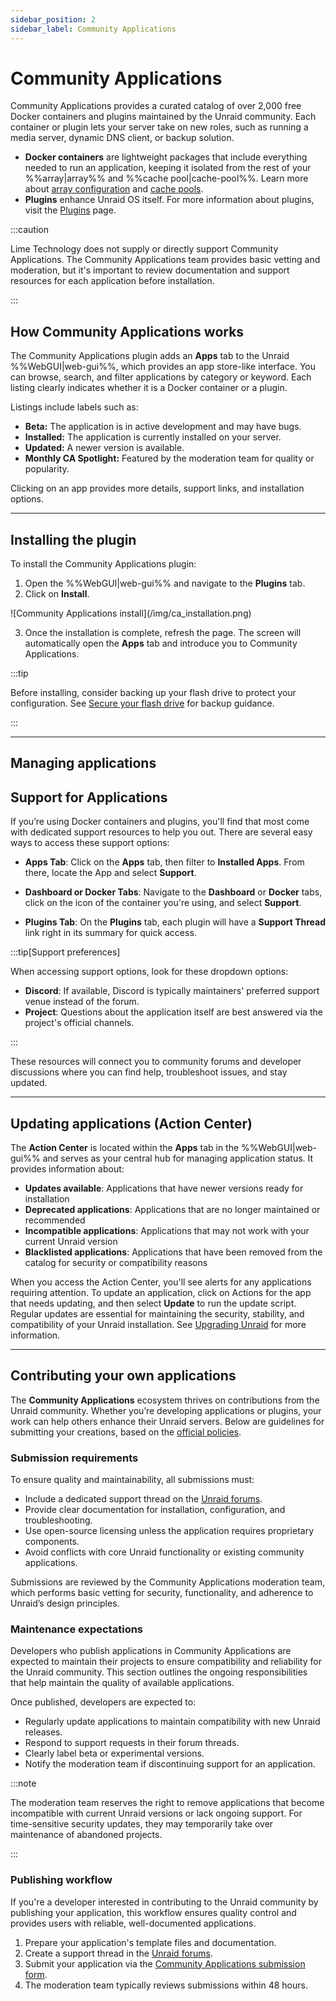 ```yaml
---
sidebar_position: 2
sidebar_label: Community Applications
---
```



# Community Applications

Community Applications provides a curated catalog of over 2,000 free Docker containers and plugins maintained by the Unraid community. Each container or plugin lets your server take on new roles, such as running a media server, dynamic DNS client, or backup solution.

- **Docker containers** are lightweight packages that include everything needed to run an application, keeping it isolated from the rest of your %%array|array%% and %%cache pool|cache-pool%%.  Learn more about [array configuration](../manage-storage/array-configuration.mdx) and [cache pools](../manage-storage/cache-pools.mdx).
- **Plugins** enhance Unraid OS itself. For more information about plugins, visit the [Plugins](../customize-your-experience/plugins.mdx) page.

:::caution

Lime Technology does not supply or directly support Community Applications. The Community Applications team provides basic vetting and moderation, but it's important to review documentation and support resources for each application before installation.

:::

## How Community Applications works

The Community Applications plugin adds an **Apps** tab to the Unraid %%WebGUI|web-gui%%, which provides an app store-like interface. You can browse, search, and filter applications by category or keyword. Each listing clearly indicates whether it is a Docker container or a plugin.

Listings include labels such as:

- **Beta:** The application is in active development and may have bugs.
- **Installed:** The application is currently installed on your server.
- **Updated:** A newer version is available.
- **Monthly CA Spotlight:** Featured by the moderation team for quality or popularity.

Clicking on an app provides more details, support links, and installation options.

---

## Installing the plugin

To install the Community Applications plugin:

1. Open the %%WebGUI|web-gui%% and navigate to the **Plugins** tab.
2. Click on **Install**.

<div style={{ margin: 'auto', maxWidth: '714px', display: 'flex', flexDirection: 'column', alignItems: 'center' }}>
  ![Community Applications install](/img/ca_installation.png)
</div>

3. Once the installation is complete, refresh the page. The screen will automatically open the **Apps** tab and introduce you to Community Applications.

:::tip

Before installing, consider backing up your flash drive to protect your configuration. See [Secure your flash drive](../../system-administration/secure-your-server/secure-your-flash-drive.mdx) for backup guidance.

:::

---

## Managing applications

<Tabs>
  <TabItem value="Installing applications" label="Installing applications">
    <CommunityAppsInstalling />
  </TabItem>

  <TabItem value="Removing applications" label="Removing applications">
    <CommunityAppsRemoving />
  </TabItem>

  <TabItem value="Reinstalling applications" label="Reinstalling applications">
    <CommunityAppsReinstalling />
  </TabItem>
</Tabs>

## Support for Applications

If you’re using Docker containers and plugins, you'll find that most come with dedicated support resources to help you out. There are several easy ways to access these support options:

- **Apps Tab**: Click on the **Apps** tab, then filter to **Installed Apps**. From there, locate the App and select **Support**.

- **Dashboard or Docker Tabs**: Navigate to the **Dashboard** or **Docker** tabs, click on the icon of the container you're using, and select **Support**.

- **Plugins Tab**: On the **Plugins** tab, each plugin will have a **Support Thread** link right in its summary for quick access.

:::tip[Support preferences]

When accessing support options, look for these dropdown options:

- **Discord**: If available, Discord is typically maintainers' preferred support venue instead of the forum.
- **Project**: Questions about the application itself are best answered via the project's official channels.

:::

These resources will connect you to community forums and developer discussions where you can find help, troubleshoot issues, and stay updated.

---

## Updating applications (Action Center)

The **Action Center** is located within the **Apps** tab in the %%WebGUI|web-gui%% and serves as your central hub for managing application status. It provides information about:

- **Updates available**: Applications that have newer versions ready for installation
- **Deprecated applications**: Applications that are no longer maintained or recommended
- **Incompatible applications**: Applications that may not work with your current Unraid version
- **Blacklisted applications**: Applications that have been removed from the catalog for security or compatibility reasons

When you access the Action Center, you'll see alerts for any applications requiring attention. To update an application, click on Actions for the app that needs updating, and then select **Update** to run the update script. Regular updates are essential for maintaining the security, stability, and compatibility of your Unraid installation. See [Upgrading Unraid](../../system-administration/maintain-and-update/upgrading-unraid.mdx) for more information.

---

## Contributing your own applications

The **Community Applications** ecosystem thrives on contributions from the Unraid community. Whether you’re developing applications or plugins, your work can help others enhance their Unraid servers. Below are guidelines for submitting your creations, based on the [official policies](https://forums.unraid.net/topic/87144-ca-application-policies-notes/).

### Submission requirements

To ensure quality and maintainability, all submissions must:

- Include a dedicated support thread on the [Unraid forums](https://forums.unraid.net/).
- Provide clear documentation for installation, configuration, and troubleshooting.
- Use open-source licensing unless the application requires proprietary components.
- Avoid conflicts with core Unraid functionality or existing community applications.

Submissions are reviewed by the Community Applications moderation team, which performs basic vetting for security, functionality, and adherence to Unraid’s design principles.

### Maintenance expectations

Developers who publish applications in Community Applications are expected to maintain their projects to ensure compatibility and reliability for the Unraid community. This section outlines the ongoing responsibilities that help maintain the quality of available applications.

Once published, developers are expected to:

- Regularly update applications to maintain compatibility with new Unraid releases.
- Respond to support requests in their forum threads.
- Clearly label beta or experimental versions.
- Notify the moderation team if discontinuing support for an application.

:::note

The moderation team reserves the right to remove applications that become incompatible with current Unraid versions or lack ongoing support. For time-sensitive security updates, they may temporarily take over maintenance of abandoned projects.

:::

### Publishing workflow

If you're a developer interested in contributing to the Unraid community by publishing your application, this workflow ensures quality control and provides users with reliable, well-documented applications.

1. Prepare your application's template files and documentation.
2. Create a support thread in the [Unraid forums](https://forums.unraid.net/).
3. Submit your application via the [Community Applications submission form](https://form.asana.com/?k=qtIUrf5ydiXvXzPI57BiJw\&d=714739274360802).
4. The moderation team typically reviews submissions within 48 hours.
